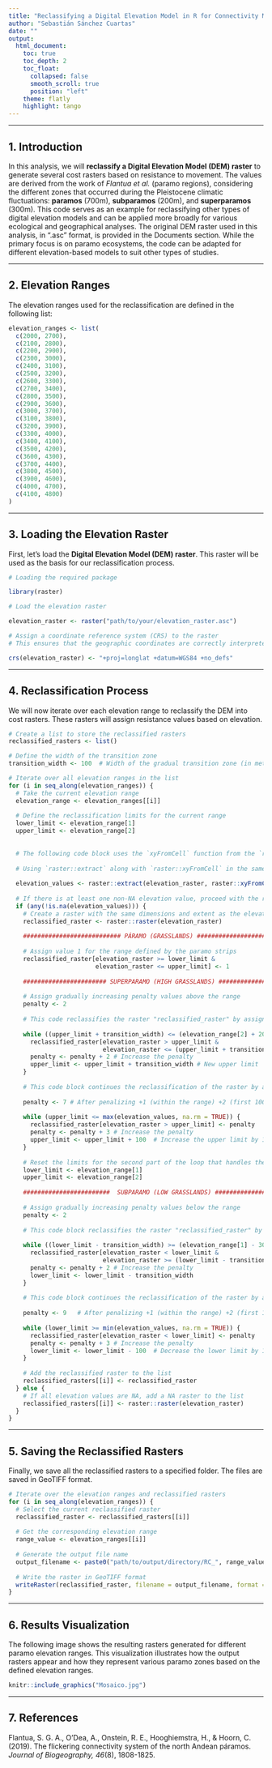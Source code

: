 ```yaml
---
title: "Reclassifying a Digital Elevation Model in R for Connectivity Modeling: A Páramo Example Based on Paleoclimatic Data"
author: "Sebastián Sánchez Cuartas"
date: ""
output: 
  html_document:
    toc: true
    toc_depth: 2
    toc_float:
      collapsed: false
      smooth_scroll: true
      position: "left"
    theme: flatly
    highlight: tango
---
```


------------------------------------------------------------------------

## **1. Introduction**

In this analysis, we will **reclassify a Digital Elevation Model (DEM) raster** to generate several cost rasters based on resistance to movement. The values are derived from the work of *Flantua et al.* (paramo regions), considering the different zones that occurred during the Pleistocene climatic fluctuations: **paramos** (700m), **subparamos** (200m), and **superparamos** (300m). This code serves as an example for reclassifying other types of digital elevation models and can be applied more broadly for various ecological and geographical analyses. The original DEM raster used in this analysis, in ".asc" format, is provided in the Documents section. While the primary focus is on paramo ecosystems, the code can be adapted for different elevation-based models to suit other types of studies.

-----------------------------------------------------------------------------------------------

## **2. Elevation Ranges**

The elevation ranges used for the reclassification are defined in the following list:

```r
elevation_ranges <- list(
  c(2000, 2700),
  c(2100, 2800),
  c(2200, 2900),
  c(2300, 3000),
  c(2400, 3100),
  c(2500, 3200),
  c(2600, 3300),
  c(2700, 3400),
  c(2800, 3500),
  c(2900, 3600),
  c(3000, 3700),
  c(3100, 3800),
  c(3200, 3900),
  c(3300, 4000),
  c(3400, 4100),
  c(3500, 4200),
  c(3600, 4300),
  c(3700, 4400),
  c(3800, 4500),
  c(3900, 4600),
  c(4000, 4700),
  c(4100, 4800)
)

```

-----------------------------------------------------------------------------------------------

## **3. Loading the Elevation Raster**

First, let's load the **Digital Elevation Model (DEM) raster**. This raster will be used as the basis for our reclassification process.

```r

# Loading the required package

library(raster)

# Load the elevation raster

elevation_raster <- raster("path/to/your/elevation_raster.asc")

# Assign a coordinate reference system (CRS) to the raster
# This ensures that the geographic coordinates are correctly interpreted.

crs(elevation_raster) <- "+proj=longlat +datum=WGS84 +no_defs"

```

-----------------------------------------------------------------------------------------------

## **4. Reclassification Process**

We will now iterate over each elevation range to reclassify the DEM into cost rasters. These rasters will assign resistance values based on elevation.

```r
# Create a list to store the reclassified rasters
reclassified_rasters <- list()

# Define the width of the transition zone
transition_width <- 100  # Width of the gradual transition zone (in meters)

# Iterate over all elevation ranges in the list
for (i in seq_along(elevation_ranges)) {
  # Take the current elevation range
  elevation_range <- elevation_ranges[[i]]
  
  # Define the reclassification limits for the current range
  lower_limit <- elevation_range[1]
  upper_limit <- elevation_range[2]
  
  
  # The following code block uses the `xyFromCell` function from the `raster` package to extract the spatial coordinates (x, y) of each cell in an elevation raster. These coordinates are stored in a matrix called `raster_coordinates`, where each row represents a cell of the raster, and the columns contain the corresponding geographic coordinates.
  
  # Using `raster::extract` along with `raster::xyFromCell` in the same line allows you to directly extract the values of all raster cells at their respective locations.
  
  elevation_values <- raster::extract(elevation_raster, raster::xyFromCell(elevation_raster, 1:ncell(elevation_raster)))
  
  # If there is at least one non-NA elevation value, proceed with the reclassification
  if (any(!is.na(elevation_values))) {
    # Create a raster with the same dimensions and extent as the elevation raster
    reclassified_raster <- raster::raster(elevation_raster)
    
    ########################### PÁRAMO (GRASSLANDS) ###############################
    
    # Assign value 1 for the range defined by the paramo strips
    reclassified_raster[elevation_raster >= lower_limit & 
                        elevation_raster <= upper_limit] <- 1
    
    ####################### SUPERPARAMO (HIGH GRASSLANDS) ######################### 
    
    # Assign gradually increasing penalty values above the range
    penalty <- 2
    
    # This code reclassifies the raster "reclassified_raster" by assigning penalty values that gradually increase as you move towards higher elevation ranges. The elevation range that is reclassified is limited to 200 meters above the original range, and a while loop is used to apply this reclassification iteratively until that limit is reached.
    
    while ((upper_limit + transition_width) <= (elevation_range[2] + 200)) {
      reclassified_raster[elevation_raster > upper_limit & 
                          elevation_raster <= (upper_limit + transition_width)] <- penalty
      penalty <- penalty + 2 # Increase the penalty
      upper_limit <- upper_limit + transition_width # New upper limit
    }
    
    # This code block continues the reclassification of the raster by assigning progressively increasing penalty values to cells with higher elevations. The process begins at 200 meters above the initial range and continues up to the maximum elevation value in the raster. As the upper limit increases by 100 meters with each iteration, the penalty also increases, starting at 7 and adding 3 at each step.
    
    penalty <- 7 # After penalizing +1 (within the range) +2 (first 100m after the upper limit) and +2 (corresponding to a value of 4 for the second 100m after the updated limit), the next pixel starts with a value of 7, as it begins to add +3 here until reaching the maximum limit of the raster.
    
    while (upper_limit <= max(elevation_values, na.rm = TRUE)) {
      reclassified_raster[elevation_raster > upper_limit] <- penalty
      penalty <- penalty + 3 # Increase the penalty
      upper_limit <- upper_limit + 100  # Increase the upper limit by 100 meters
    }
    
    # Reset the limits for the second part of the loop that handles the lower limit
    lower_limit <- elevation_range[1]
    upper_limit <- elevation_range[2]
    
    ########################  SUBPARAMO (LOW GRASSLANDS) ########################## 
    
    # Assign gradually increasing penalty values below the range
    penalty <- 2
    
    # This code block reclassifies the raster "reclassified_raster" by assigning penalty values that gradually increase as you move towards lower elevation ranges. The elevation range that is reclassified is limited to 300 meters below the original range, and a while loop is used to apply this reclassification iteratively until that limit is reached.
    
    while ((lower_limit - transition_width) >= (elevation_range[1] - 300)) {
      reclassified_raster[elevation_raster < lower_limit & 
                          elevation_raster >= (lower_limit - transition_width)] <- penalty
      penalty <- penalty + 2 # Increase the penalty
      lower_limit <- lower_limit - transition_width
    }
    
    # This code block continues the reclassification of the raster by assigning progressively increasing penalty values to cells with lower elevations. The process begins at 300 meters below the initial range and continues up to the minimum elevation value in the raster. As the lower limit decreases by 100 meters with each iteration, the penalty also increases, starting at 9 and adding 3 at each step.
    
    penalty <- 9   # After penalizing +1 (within the range) +2 (first 100m after the upper limit) and +2 (corresponding to a value of 4 for the second 100m after the updated limit) and +2 (corresponding to a value of 6 for the third 100m after the updated limit), the next pixel starts with a value of 9, as it begins to add +3 here until reaching the maximum limit of the raster.
    
    while (lower_limit >= min(elevation_values, na.rm = TRUE)) {
      reclassified_raster[elevation_raster < lower_limit] <- penalty
      penalty <- penalty + 3 # Increase the penalty
      lower_limit <- lower_limit - 100  # Decrease the lower limit by 100 meters
    }
    
    # Add the reclassified raster to the list
    reclassified_rasters[[i]] <- reclassified_raster
  } else {
    # If all elevation values are NA, add a NA raster to the list
    reclassified_rasters[[i]] <- raster::raster(elevation_raster)
  }
}

```

-----------------------------------------------------------------------------------------------

## **5. Saving the Reclassified Rasters**

Finally, we save all the reclassified rasters to a specified folder. The files are saved in GeoTIFF format.

```r
# Iterate over the elevation ranges and reclassified rasters
for (i in seq_along(elevation_ranges)) {
  # Select the current reclassified raster
  reclassified_raster <- reclassified_rasters[[i]]
  
  # Get the corresponding elevation range
  range_value <- elevation_ranges[[i]]
  
  # Generate the output file name
  output_filename <- paste0("path/to/output/directory/RC_", range_value[1], "_", range_value[2], ".tif")
  
  # Write the raster in GeoTIFF format
  writeRaster(reclassified_raster, filename = output_filename, format = "GTiff", overwrite = TRUE)
}

```

-----------------------------------------------------------------------------------------------

## **6. Results Visualization**

The following image shows the resulting rasters generated for different paramo elevation ranges. This visualization illustrates how the output rasters appear and how they represent various paramo zones based on the defined elevation ranges.

```r
knitr::include_graphics("Mosaico.jpg")
```

-----------------------------------------------------------------------------------------------

## **7. References**

Flantua, S. G. A., O'Dea, A., Onstein, R. E., Hooghiemstra, H., & Hoorn, C. (2019). The flickering connectivity system of the north Andean páramos. *Journal of Biogeography, 46*(8), 1808-1825.
